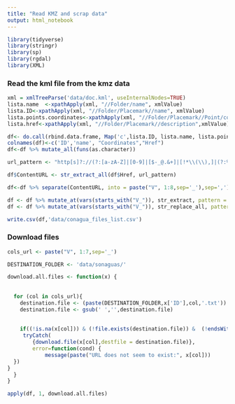 ```yaml
---
title: "Read KMZ and scrap data"
output: html_notebook
---
```


 

```r
library(tidyverse)
library(stringr)
library(sp)
library(rgdal)
library(XML)

```


### Read the kml file from the kmz data
```r
xml = xmlTreeParse('data/doc.kml', useInternalNodes=TRUE)
lista.name  <-xpathApply(xml, "//Folder/name", xmlValue)
lista.ID<-xpathApply(xml, "//Folder/Placemark//name", xmlValue)
lista.points.coordinates<-xpathApply(xml, "//Folder/Placemark//Point/coordinates", xmlValue)
lista.href<-xpathApply(xml, "//Folder/Placemark//description",xmlValue)

df<- do.call(rbind.data.frame, Map('c',lista.ID, lista.name, lista.points.coordinates,lista.href))
colnames(df)<-c('ID','name', "Coordinates","Href")
df<-df %>% mutate_all(funs(as.character))

url_pattern <- "http[s]?://(?:[a-zA-Z]|[0-9]|[$-_@.&+]|[!*\\(\\),]|(?:%[0-9a-fA-F][0-9a-fA-F]))+"

df$ContentURL <- str_extract_all(df$Href, url_pattern)
```

```r

df<-df %>% separate(ContentURL, into = paste("V", 1:8,sep='_'),sep=',')

df <- df %>% mutate_at(vars(starts_with("V_")), str_extract, pattern = url_pattern)
df <- df %>% mutate_at(vars(starts_with("V_")), str_replace_all, pattern = "(>Normales)|(>Climatolog)|(>Valores)","")

write.csv(df,'data/conagua_files_list.csv')
```



### Download files
```r

cols_url <- paste("V", 1:7,sep='_')

DESTINATION_FOLDER <- 'data/sonaguas/'

download.all.files <- function(x) {
  
  
  for (col in cols_url){
    destination.file <- (paste(DESTINATION_FOLDER,x['ID'],col,'.txt'))
    destination.file <- gsub(' ','',destination.file)
    
    
    if((!is.na(x[col])) & (!file.exists(destination.file)) &  (!endsWith(x[col],'.pdf'))){
     tryCatch(
        {download.file(x[col],destfile = destination.file)},
        error=function(cond) {
            message(paste("URL does not seem to exist:", x[col]))
  })
}
  }
}

apply(df, 1, download.all.files)
```


